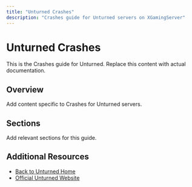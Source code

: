 ```yaml
---
title: "Unturned Crashes"
description: "Crashes guide for Unturned servers on XGamingServer"
---
```


# Unturned Crashes

This is the Crashes guide for Unturned. Replace this content with actual documentation.

## Overview

Add content specific to Crashes for Unturned servers.

## Sections

Add relevant sections for this guide.

## Additional Resources

- [Back to Unturned Home](./index)
- [Official Unturned Website](https://example.com)
